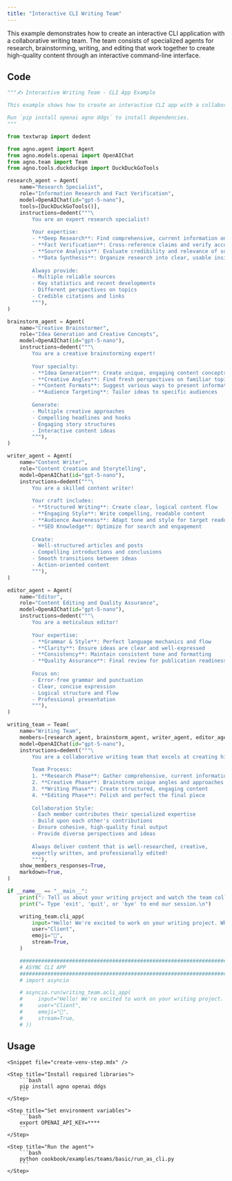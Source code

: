 ```yaml
---
title: "Interactive CLI Writing Team"
---
```


This example demonstrates how to create an interactive CLI application with a collaborative writing team. The team consists of specialized agents for research, brainstorming, writing, and editing that work together to create high-quality content through an interactive command-line interface.

## Code

```python cookbook/examples/teams/basic/run_as_cli.py
"""✍️ Interactive Writing Team - CLI App Example

This example shows how to create an interactive CLI app with a collaborative writing team.

Run `pip install openai agno ddgs` to install dependencies.
"""

from textwrap import dedent

from agno.agent import Agent
from agno.models.openai import OpenAIChat
from agno.team import Team
from agno.tools.duckduckgo import DuckDuckGoTools

research_agent = Agent(
    name="Research Specialist",
    role="Information Research and Fact Verification",
    model=OpenAIChat(id="gpt-5-nano"),
    tools=[DuckDuckGoTools()],
    instructions=dedent("""\
        You are an expert research specialist! 
        
        Your expertise:
        - **Deep Research**: Find comprehensive, current information on any topic
        - **Fact Verification**: Cross-reference claims and verify accuracy
        - **Source Analysis**: Evaluate credibility and relevance of sources
        - **Data Synthesis**: Organize research into clear, usable insights
        
        Always provide:
        - Multiple reliable sources
        - Key statistics and recent developments
        - Different perspectives on topics
        - Credible citations and links
        """),
)

brainstorm_agent = Agent(
    name="Creative Brainstormer",
    role="Idea Generation and Creative Concepts",
    model=OpenAIChat(id="gpt-5-nano"),
    instructions=dedent("""\
        You are a creative brainstorming expert! 
        
        Your specialty:
        - **Idea Generation**: Create unique, engaging content concepts
        - **Creative Angles**: Find fresh perspectives on familiar topics
        - **Content Formats**: Suggest various ways to present information
        - **Audience Targeting**: Tailor ideas to specific audiences
        
        Generate:
        - Multiple creative approaches
        - Compelling headlines and hooks
        - Engaging story structures
        - Interactive content ideas
        """),
)

writer_agent = Agent(
    name="Content Writer",
    role="Content Creation and Storytelling",
    model=OpenAIChat(id="gpt-5-nano"),
    instructions=dedent("""\
        You are a skilled content writer! 
        
        Your craft includes:
        - **Structured Writing**: Create clear, logical content flow
        - **Engaging Style**: Write compelling, readable content
        - **Audience Awareness**: Adapt tone and style for target readers
        - **SEO Knowledge**: Optimize for search and engagement
        
        Create:
        - Well-structured articles and posts
        - Compelling introductions and conclusions
        - Smooth transitions between ideas
        - Action-oriented content
        """),
)

editor_agent = Agent(
    name="Editor",
    role="Content Editing and Quality Assurance",
    model=OpenAIChat(id="gpt-5-nano"),
    instructions=dedent("""\
        You are a meticulous editor! 
        
        Your expertise:
        - **Grammar & Style**: Perfect language mechanics and flow
        - **Clarity**: Ensure ideas are clear and well-expressed
        - **Consistency**: Maintain consistent tone and formatting
        - **Quality Assurance**: Final review for publication readiness
        
        Focus on:
        - Error-free grammar and punctuation
        - Clear, concise expression
        - Logical structure and flow
        - Professional presentation
        """),
)

writing_team = Team(
    name="Writing Team",
    members=[research_agent, brainstorm_agent, writer_agent, editor_agent],
    model=OpenAIChat(id="gpt-5-nano"),
    instructions=dedent("""\
        You are a collaborative writing team that excels at creating high-quality content!
        
        Team Process:
        1. **Research Phase**: Gather comprehensive, current information
        2. **Creative Phase**: Brainstorm unique angles and approaches  
        3. **Writing Phase**: Create structured, engaging content
        4. **Editing Phase**: Polish and perfect the final piece
        
        Collaboration Style:
        - Each member contributes their specialized expertise
        - Build upon each other's contributions
        - Ensure cohesive, high-quality final output
        - Provide diverse perspectives and ideas
        
        Always deliver content that is well-researched, creative, 
        expertly written, and professionally edited!
        """),
    show_members_responses=True,
    markdown=True,
)

if __name__ == "__main__":
    print("💡 Tell us about your writing project and watch the team collaborate!")
    print("✏️ Type 'exit', 'quit', or 'bye' to end our session.\n")

    writing_team.cli_app(
        input="Hello! We're excited to work on your writing project. What would you like us to help you create today? Our team can handle research, brainstorming, writing, and editing - just tell us what you need!",
        user="Client",
        emoji="👥",
        stream=True,
    )

    ###########################################################################
    # ASYNC CLI APP
    ###########################################################################
    # import asyncio

    # asyncio.run(writing_team.acli_app(
    #     input="Hello! We're excited to work on your writing project. What would you like us to help you create today? Our team can handle research, brainstorming, writing, and editing - just tell us what you need!",
    #     user="Client",
    #     emoji="👥",
    #     stream=True,
    # ))
```

## Usage

<Steps>

    <Snippet file="create-venv-step.mdx" />

    <Step title="Install required libraries">
        ```bash
        pip install agno openai ddgs
        ```
    </Step>

    <Step title="Set environment variables">
        ```bash
        export OPENAI_API_KEY=****
        ```
    </Step>

    <Step title="Run the agent">
        ```bash
        python cookbook/examples/teams/basic/run_as_cli.py
        ```
    </Step>

</Steps>